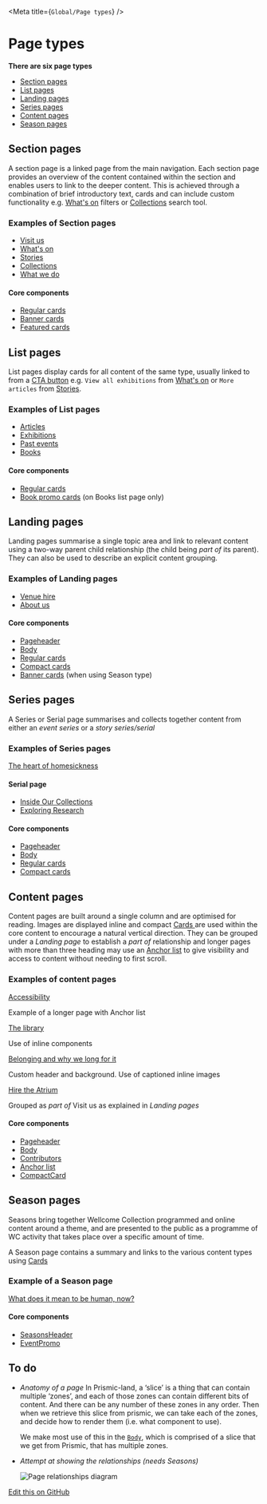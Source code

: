 
<Meta title={`Global/Page types`} />

# Page types

__There are six page types__
- [Section pages](#section-pages)
- [List pages](#list-pages)
- [Landing pages](#landing-pages)
- [Series pages](#series-pages)
- [Content pages](#content-pages)
- [Season pages](#season-pages)


## Section pages
A section page is a linked page from the main navigation. Each section page provides an overview of the content contained within the section and enables users to link to the deeper content. This is achieved through a combination of brief introductory text, cards and can include custom functionality e.g. [What's on](https://wellcomecollection.org/whats-on) filters or [Collections](https://wellcomecollection.org/collections) search tool.

### Examples of Section pages
- [Visit us](https://wellcomecollection.org/visit-us)
- [What's on](https://wellcomecollection.org/whats-on)
- [Stories](https://wellcomecollection.org/stories)
- [Collections](https://wellcomecollection.org/collections)
- [What we do](https://wellcomecollection.org/what-we-do)


#### Core components
- [Regular cards](https://cardigan.wellcomecollection.org/?path=/story/components--eventpromo)
- [Banner cards](https://cardigan.wellcomecollection.org/?path=/story/components--bannercard)
- [Featured cards](https://cardigan.wellcomecollection.org/?path=/story/components--featuredcard)


## List pages
List pages display cards for all content of the same type, usually linked to from a [CTA button](https://cardigan.wellcomecollection.org/?path=/story/components--buttonoutlined) e.g. `View all exhibitions` from [What's on](https://wellcomecollection.org/whats-on) or `More articles` from [Stories](https://wellcomecollection.org/stories).

### Examples of List pages
- [Articles](https://wellcomecollection.org/articles)
- [Exhibitions](https://wellcomecollection.org/exhibitions)
- [Past events](https://wellcomecollection.org/events/past?availableOnline=true)
- [Books](https://wellcomecollection.org/books)


#### Core components
- [Regular cards](https://cardigan.wellcomecollection.org/?path=/story/components--eventpromo)
- [Book promo cards](https://cardigan.wellcomecollection.org/?path=/story/components--bookpromo) (on Books list page only)


## Landing pages
Landing pages summarise a single topic area and link to relevant content using a two-way parent child relationship (the child being *part of* its parent). They can also be used to describe an explicit content grouping.

### Examples of Landing pages
- [Venue hire](https://wellcomecollection.org/pages/Wuw2MSIAACtd3SsC)
- [About us](https://wellcomecollection.org/pages/Wuw2MSIAACtd3Stq)


#### Core components
- [Pageheader](https://cardigan.wellcomecollection.org/?path=/story/components--pageheader)
- [Body](https://cardigan.wellcomecollection.org/?path=/story/components--body)
- [Regular cards](https://cardigan.wellcomecollection.org/?path=/story/components--eventpromo)
- [Compact cards](https://cardigan.wellcomecollection.org/?path=/story/components--compactcard)
- [Banner cards](https://cardigan.wellcomecollection.org/?path=/story/components--bannercard) (when using Season type)

## Series pages
A Series or Serial page summarises and collects together content from either an *event series* or a *story series/serial*

### Examples of Series pages
[The heart of homesickness](https://wellcomecollection.org/series/X24JnhEAAMplRFYN)

#### Serial page
- [Inside Our Collections](https://wellcomecollection.org/series/WsSUrR8AAL3KGFPF)
- [Exploring Research](https://wellcomecollection.org/event-series/W5Zj_CYAACQALK5B)

#### Core components
- [Pageheader](https://cardigan.wellcomecollection.org/?path=/story/components--pageheader)
- [Body](https://cardigan.wellcomecollection.org/?path=/story/components--body)
- [Regular cards](https://cardigan.wellcomecollection.org/?path=/story/components--eventpromo)
- [Compact cards](https://cardigan.wellcomecollection.org/?path=/story/components--compactcard)

## Content pages
Content pages are built around a single column and are optimised for reading. Images are displayed inline and compact [Cards ](https://www.notion.so/Cards-e54ea58927164b03becec024ecbeabda)  are used within the core content to encourage a natural vertical direction. They can be grouped under a *Landing page* to establish a *part of* relationship and longer pages with more than three heading may use an [Anchor list](https://www.notion.so/Anchor-list-256805de828048d69b3d98420cc62ae6) to give visibility and access to content without needing to first scroll.

### Examples of content pages
[Accessibility](https://wellcomecollection.org/access)

Example of a longer page with Anchor list

[The library](https://wellcomecollection.org/pages/Wuw19yIAAK1Z3Smm)

Use of inline components

[Belonging and why we long for it](https://wellcomecollection.org/articles/YCppthUAACgAaYI5)

Custom header and background. Use of captioned inline images

[Hire the Atrium](https://wellcomecollection.org/pages/W-AxSBEAAAWpau2T)

Grouped as *part of* Visit us as explained in *Landing pages*

#### Core components
- [Pageheader](https://cardigan.wellcomecollection.org/?path=/story/components--pageheader)
- [Body](https://cardigan.wellcomecollection.org/?path=/story/components--body)
- [Contributors](https://cardigan.wellcomecollection.org/?path=/story/components--contributors)
- [Anchor list](https://cardigan.wellcomecollection.org/?path=/story/components--onthispageanchors)
- [CompactCard](https://cardigan.wellcomecollection.org/?path=/story/components--compactcard)

## Season pages
Seasons bring together Wellcome Collection programmed and online content around a theme, and are presented to the public as a programme of WC activity that takes place over a specific amount of time.

A Season page contains a summary and links to the various content types using [Cards ](https://www.notion.so/Cards-e54ea58927164b03becec024ecbeabda)

### Example of a Season page
[What does it mean to be human, now?](https://wellcomecollection.org/seasons/X84FvhIAACUAqiqp)

#### Core components
- [SeasonsHeader](https://cardigan.wellcomecollection.org/?path=/story/components--seasonsheader)
- [EventPromo](https://cardigan.wellcomecollection.org/?path=/story/components--eventpromo)


## To do
- *Anatomy of a page*
    In Prismic-land, a ‘slice’ is a thing that can contain multiple ‘zones’, and each of those zones can contain different bits of content. And there can be any number of these zones in any order. Then when we retrieve this slice from prismic, we can take each of the zones, and decide how to render them (i.e. what component to use).

    We make most use of this in the [`Body`](https://cardigan.wellcomecollection.org/?path=/story/components--body), which is comprised of a slice that we get from Prismic, that has multiple zones.

- *Attempt at showing the relationships (needs Seasons)*

   ![Page relationships diagram](/images/page-relationships.png)

[Edit this on GitHub](https://github.com/wellcometrust/wellcomecollection.org/blob/main/cardigan/stories/global/page-types/page-types.stories.mdx)

